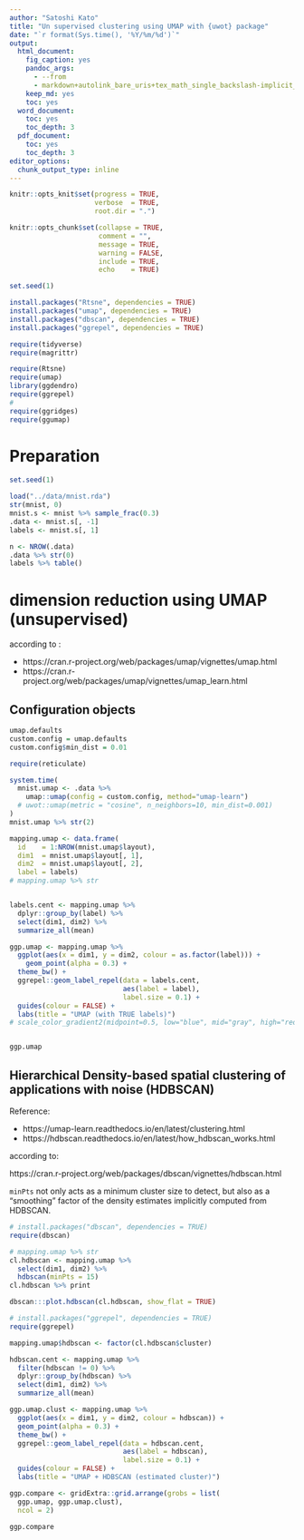 ```yaml
---
author: "Satoshi Kato"
title: "Un supervised clustering using UMAP with {uwot} package"
date: "`r format(Sys.time(), '%Y/%m/%d')`"
output:
  html_document:
    fig_caption: yes
    pandoc_args:
      - --from
      - markdown+autolink_bare_uris+tex_math_single_backslash-implicit_figures
    keep_md: yes
    toc: yes
  word_document:
    toc: yes
    toc_depth: 3
  pdf_document:
    toc: yes
    toc_depth: 3
editor_options: 
  chunk_output_type: inline
---
```


```r
knitr::opts_knit$set(progress = TRUE, 
                     verbose  = TRUE, 
                     root.dir = ".")

knitr::opts_chunk$set(collapse = TRUE, 
                      comment = "", 
                      message = TRUE, 
                      warning = FALSE, 
                      include = TRUE,
                      echo    = TRUE)

set.seed(1)
```

```r
install.packages("Rtsne", dependencies = TRUE)
install.packages("umap", dependencies = TRUE)
install.packages("dbscan", dependencies = TRUE)
install.packages("ggrepel", dependencies = TRUE)

```

```r
require(tidyverse)
require(magrittr)

require(Rtsne)
require(umap)
library(ggdendro)
require(ggrepel)
# 
require(ggridges)
require(ggumap)

```

# Preparation 

```r
set.seed(1)

load("../data/mnist.rda")
str(mnist, 0)
mnist.s <- mnist %>% sample_frac(0.3)  
.data <- mnist.s[, -1]
labels <- mnist.s[, 1]

n <- NROW(.data)
.data %>% str(0)
labels %>% table()

```


# dimension reduction using UMAP (unsupervised)

according to :

- https://cran.r-project.org/web/packages/umap/vignettes/umap.html
- https://cran.r-project.org/web/packages/umap/vignettes/umap_learn.html

## Configuration objects

```r
umap.defaults
custom.config = umap.defaults
custom.config$min_dist = 0.01

```


```r
require(reticulate)

system.time(
  mnist.umap <- .data %>% 
    umap::umap(config = custom.config, method="umap-learn")
  # uwot::umap(metric = "cosine", n_neighbors=10, min_dist=0.001)
)
mnist.umap %>% str(2)

mapping.umap <- data.frame(
  id    = 1:NROW(mnist.umap$layout),
  dim1  = mnist.umap$layout[, 1],
  dim2  = mnist.umap$layout[, 2],
  label = labels)
# mapping.umap %>% str


labels.cent <- mapping.umap %>% 
  dplyr::group_by(label) %>%
  select(dim1, dim2) %>% 
  summarize_all(mean)

ggp.umap <- mapping.umap %>% 
  ggplot(aes(x = dim1, y = dim2, colour = as.factor(label))) + 
    geom_point(alpha = 0.3) + 
  theme_bw() +
  ggrepel::geom_label_repel(data = labels.cent, 
                            aes(label = label),
                            label.size = 0.1) + 
  guides(colour = FALSE) + 
  labs(title = "UMAP (with TRUE labels)") 
# scale_color_gradient2(midpoint=0.5, low="blue", mid="gray", high="red") + 


ggp.umap

```


## Hierarchical Density-based spatial clustering of applications with noise (HDBSCAN)

Reference:

- https://umap-learn.readthedocs.io/en/latest/clustering.html
- https://hdbscan.readthedocs.io/en/latest/how_hdbscan_works.html

according to:

https://cran.r-project.org/web/packages/dbscan/vignettes/hdbscan.html

`minPts` not only acts as a minimum cluster size to detect, but also as a "smoothing" factor of the density estimates implicitly computed from HDBSCAN.

```r
# install.packages("dbscan", dependencies = TRUE)
require(dbscan)

# mapping.umap %>% str
cl.hdbscan <- mapping.umap %>% 
  select(dim1, dim2) %>% 
  hdbscan(minPts = 15)
cl.hdbscan %>% print

dbscan:::plot.hdbscan(cl.hdbscan, show_flat = TRUE)

```

```r
# install.packages("ggrepel", dependencies = TRUE)
require(ggrepel)

mapping.umap$hdbscan <- factor(cl.hdbscan$cluster)

hdbscan.cent <- mapping.umap %>% 
  filter(hdbscan != 0) %>% 
  dplyr::group_by(hdbscan) %>%
  select(dim1, dim2) %>% 
  summarize_all(mean)

ggp.umap.clust <- mapping.umap %>% 
  ggplot(aes(x = dim1, y = dim2, colour = hdbscan)) + 
  geom_point(alpha = 0.3) + 
  theme_bw() +
  ggrepel::geom_label_repel(data = hdbscan.cent, 
                            aes(label = hdbscan),
                            label.size = 0.1) + 
  guides(colour = FALSE) + 
  labs(title = "UMAP + HDBSCAN (estimated cluster)") 

ggp.compare <- gridExtra::grid.arrange(grobs = list(
  ggp.umap, ggp.umap.clust),
  ncol = 2)

ggp.compare

```


